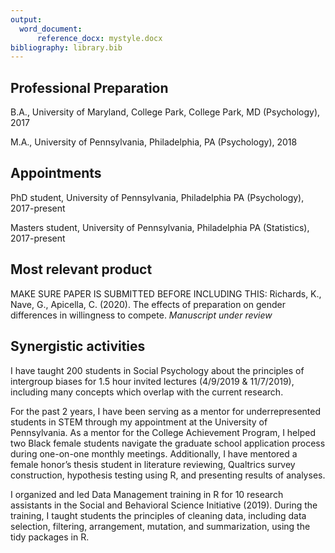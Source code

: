 ```yaml
---
output:
  word_document: 
      reference_docx: mystyle.docx
bibliography: library.bib
---
```


## Professional Preparation 

B.A., University of Maryland, College Park, College Park, MD (Psychology), 2017

M.A., University of Pennsylvania, Philadelphia, PA (Psychology), 2018

## Appointments

PhD student, University of Pennsylvania, Philadelphia PA (Psychology), 2017-present

Masters student, University of Pennsylvania, Philadelphia PA (Statistics), 2017-present

## Most relevant product

MAKE SURE PAPER IS SUBMITTED BEFORE INCLUDING THIS: Richards, K., Nave, G., Apicella, C. (2020). The effects of preparation on gender differences in willingness to compete. *Manuscript under review* 

## Synergistic activities

I have taught 200 students in Social Psychology about the principles of intergroup biases for 1.5 hour invited lectures (4/9/2019 & 11/7/2019), including many concepts which overlap with the current research. 

For the past 2 years, I have been serving as a mentor for underrepresented students in STEM through my appointment at the University of Pennsylvania. As a mentor for the College Achievement Program, I helped two Black female students navigate the graduate school application process during one-on-one monthly meetings. Additionally, I have mentored a female honor's thesis student in literature reviewing, Qualtrics survey construction, hypothesis testing using R, and presenting results of analyses. 

I organized and led Data Management training in R for 10 research assistants in the Social and Behavioral Science Initiative (2019). During the training, I taught students the principles of cleaning data, including data selection, filtering, arrangement, mutation, and summarization, using the tidy packages in R. 